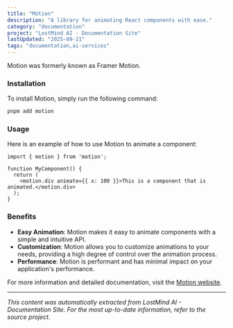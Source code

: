 ```yaml
---
title: "Motion"
description: "A library for animating React components with ease."
category: "documentation"
project: "LostMind AI - Documentation Site"
lastUpdated: "2025-09-21"
tags: "documentation,ai-services"
---
```


<Tip>Motion was formerly known as Framer Motion.</Tip>

### Installation

To install Motion, simply run the following command:

```sh title="Terminal"
pnpm add motion
```

### Usage

Here is an example of how to use Motion to animate a component:

```tsx title="my-component.tsx"
import { motion } from 'motion';

function MyComponent() {
  return (
    <motion.div animate={{ x: 100 }}>This is a component that is animated.</motion.div>
  );
}
```

### Benefits

- **Easy Animation**: Motion makes it easy to animate components with a simple and intuitive API.
- **Customization**: Motion allows you to customize animations to your needs, providing a high degree of control over the animation process.
- **Performance**: Motion is performant and has minimal impact on your application's performance.

For more information and detailed documentation, visit the [Motion website](https://motion.dev/).


---
*This content was automatically extracted from LostMind AI - Documentation Site. For the most up-to-date information, refer to the source project.*
